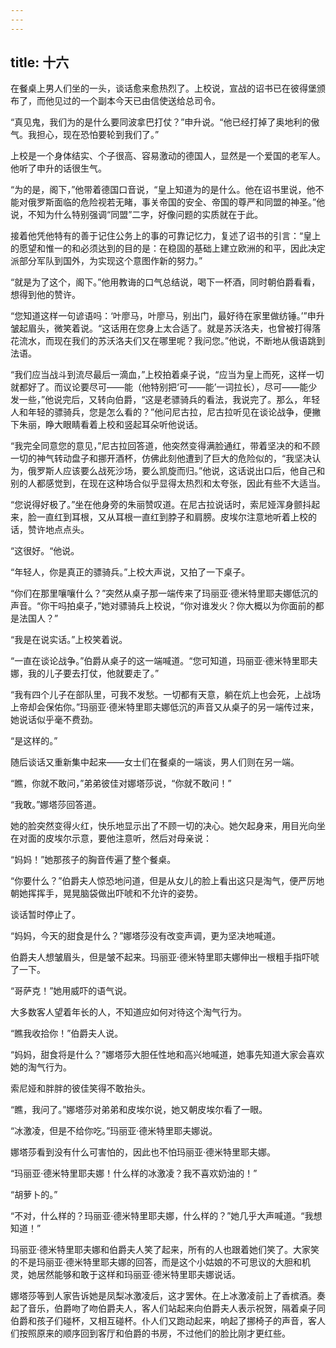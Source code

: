 ```yaml
---
---
---
```

title: 十六
---




在餐桌上男人们坐的一头，谈话愈来愈热烈了。上校说，宣战的诏书已在彼得堡颁布了，而他见过的一个副本今天已由信使送给总司令。

“真见鬼，我们为的是什么要同波拿巴打仗？”申升说。“他已经打掉了奥地利的傲气。我担心，现在恐怕要轮到我们了。”

上校是一个身体结实、个子很高、容易激动的德国人，显然是一个爱国的老军人。他听了申升的话很生气。

“为的是，阁下，”他带着德国口音说，“皇上知道为的是什么。他在诏书里说，他不能对俄罗斯面临的危险视若无睹，事关帝国的安全、帝国的尊严和同盟的神圣。”他说，不知为什么特别强调“同盟”二字，好像问题的实质就在于此。

接着他凭他特有的善于记住公务上的事的可靠记忆力，复述了诏书的引言：“皇上的愿望和惟一的和必须达到的目的是：在稳固的基础上建立欧洲的和平，因此决定派部分军队到国外，为实现这个意图作新的努力。”

“就是为了这个，阁下。”他用教诲的口气总结说，喝下一杯酒，同时朝伯爵看看，想得到他的赞许。

“您知道这样一句谚语吗：‘叶廖马，叶廖马，别出门，最好待在家里做纺锤。’”申升皱起眉头，微笑着说。“这话用在您身上太合适了。就是苏沃洛夫，也曾被打得落花流水，而现在我们的苏沃洛夫们又在哪里呢？我问您。”他说，不断地从俄语跳到法语。

“我们应当战斗到流尽最后一滴血，”上校拍着桌子说，“应当为皇上而死，这样一切就都好了。而议论要尽可——能（他特别把‘可——能’一词拉长），尽可——能少发一些，”他说完后，又转向伯爵，“这是老骠骑兵的看法，我说完了。那么，年轻人和年轻的骠骑兵，您是怎么看的？”他问尼古拉，尼古拉听见在谈论战争，便撇下朱丽，睁大眼睛看着上校和竖起耳朵听他说话。

“我完全同意您的意见，”尼古拉回答道，他突然变得满脸通红，带着坚决的和不顾一切的神气转动盘子和挪开酒杯，仿佛此刻他遭到了巨大的危险似的，“我坚决认为，俄罗斯人应该要么战死沙场，要么凯旋而归。”他说，这话说出口后，他自己和别的人都感觉到，在现在这种场合似乎显得太热烈和太夸张，因此有些不大适当。

“您说得好极了。”坐在他身旁的朱丽赞叹道。在尼古拉说话时，索尼娅浑身颤抖起来，脸一直红到耳根，又从耳根一直红到脖子和肩膀。皮埃尔注意地听着上校的话，赞许地点点头。

“这很好。“他说。

“年轻人，你是真正的骠骑兵。”上校大声说，又拍了一下桌子。

“你们在那里嚷嚷什么？”突然从桌子那一端传来了玛丽亚·德米特里耶夫娜低沉的声音。“你干吗拍桌子，”她对骠骑兵上校说，“你对谁发火？你大概以为你面前的都是法国人？”

“我是在说实话。”上校笑着说。

“一直在谈论战争。”伯爵从桌子的这一端喊道。“您可知道，玛丽亚·德米特里耶夫娜，我的儿子要去打仗，他就要走了。”

“我有四个儿子在部队里，可我不发愁。一切都有天意，躺在炕上也会死，上战场上帝却会保佑你。”玛丽亚·德米特里耶夫娜低沉的声音又从桌子的另一端传过来，她说话似乎毫不费劲。

“是这样的。”

随后谈话又重新集中起来——女士们在餐桌的一端谈，男人们则在另一端。

“瞧，你就不敢问，”弟弟彼佳对娜塔莎说，“你就不敢问！”

“我敢。”娜塔莎回答道。

她的脸突然变得火红，快乐地显示出了不顾一切的决心。她欠起身来，用目光向坐在对面的皮埃尔示意，要他注意听，然后对母亲说：

“妈妈！”她那孩子的胸音传遍了整个餐桌。

“你要什么？”伯爵夫人惊恐地问道，但是从女儿的脸上看出这只是淘气，便严厉地朝她挥挥手，晃晃脑袋做出吓唬和不允许的姿势。

谈话暂时停止了。

“妈妈，今天的甜食是什么？”娜塔莎没有改变声调，更为坚决地喊道。

伯爵夫人想皱眉头，但是皱不起来。玛丽亚·德米特里耶夫娜伸出一根粗手指吓唬了一下。

“哥萨克！”她用威吓的语气说。

大多数客人望着年长的人，不知道应如何对待这个淘气行为。

“瞧我收拾你！”伯爵夫人说。

“妈妈，甜食将是什么？”娜塔莎大胆任性地和高兴地喊道，她事先知道大家会喜欢她的淘气行为。

索尼娅和胖胖的彼佳笑得不敢抬头。

“瞧，我问了。”娜塔莎对弟弟和皮埃尔说，她又朝皮埃尔看了一眼。

“冰激凌，但是不给你吃。”玛丽亚·德米特里耶夫娜说。

娜塔莎看到没有什么可害怕的，因此也不怕玛丽亚·德米特里耶夫娜。

“玛丽亚·德米特里耶夫娜！什么样的冰激凌？我不喜欢奶油的！”

“胡萝卜的。”

“不对，什么样的？玛丽亚·德米特里耶夫娜，什么样的？”她几乎大声喊道。“我想知道！”

玛丽亚·德米特里耶夫娜和伯爵夫人笑了起来，所有的人也跟着她们笑了。大家笑的不是玛丽亚·德米特里耶夫娜的回答，而是这个小姑娘的不可思议的大胆和机灵，她居然能够和敢于这样和玛丽亚·德米特里耶夫娜说话。

娜塔莎等到人家告诉她是凤梨冰激凌后，这才罢休。在上冰激凌前上了香槟酒。奏起了音乐，伯爵吻了吻伯爵夫人，客人们站起来向伯爵夫人表示祝贺，隔着桌子同伯爵和孩子们碰杯，又相互碰杯。仆人们又跑动起来，响起了挪椅子的声音，客人们按照原来的顺序回到客厅和伯爵的书房，不过他们的脸比刚才更红些。